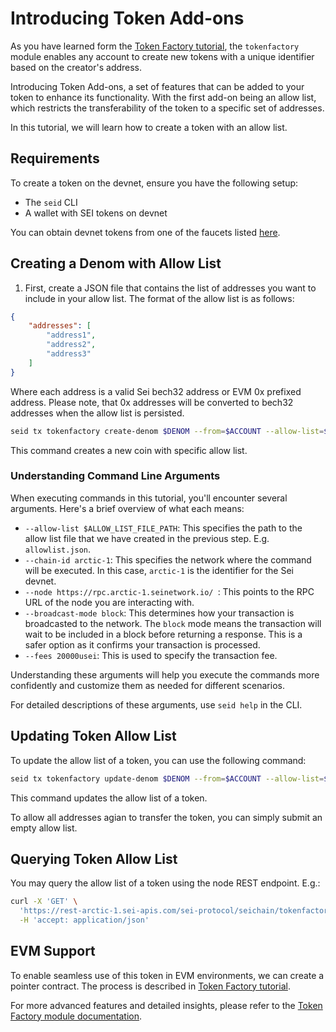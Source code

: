 
# Introducing Token Add-ons

As you have learned form the [Token Factory tutorial](tokenfactory-tutorial.mdx), the `tokenfactory` module enables any account to create new tokens with a unique identifier based on the creator's address. 

Introducing Token Add-ons, a set of features that can be added to your token to enhance its functionality.
With the first add-on being an allow list, which restricts the transferability of the token to a specific set of addresses.

In this tutorial, we will learn how to create a token with an allow list.

## Requirements

To create a token on the devnet, ensure you have the following setup:

- The `seid` CLI
- A wallet with SEI tokens on devnet

<Callout type='info'>You can obtain devnet tokens from one of the faucets listed [here](../dev-ecosystem-providers/faucets).</Callout>

## Creating a Denom with Allow List

1. First, create a JSON file that contains the list of addresses you want to include in your allow list.
The format of the allow list is as follows:

```json
{
    "addresses": [
        "address1",
        "address2",
        "address3"
    ]
}
```

Where each address is a valid Sei bech32 address or EVM 0x prefixed address. Please note, that 0x addresses will be converted to bech32 addresses when the allow list is persisted.

```bash copy
seid tx tokenfactory create-denom $DENOM --from=$ACCOUNT --allow-list=$ALLOW_LIST_FILE_PATH --chain-id=arctic-1 --node=https://rpc.arctic-1.seinetwork.io/ --broadcast-mode=block --fees=20000usei
```

This command creates a new coin with specific allow list.

### Understanding Command Line Arguments

When executing commands in this tutorial, you'll encounter several arguments. Here's a brief overview of what each means:

- `--allow-list $ALLOW_LIST_FILE_PATH`: This specifies the path to the allow list file that we have created in the previous step. E.g. `allowlist.json`.
- `--chain-id arctic-1`: This specifies the network where the command will be executed. In this case, `arctic-1` is the identifier for the Sei devnet.
- `--node https://rpc.arctic-1.seinetwork.io/ `: This points to the RPC URL of the node you are interacting with.
- `--broadcast-mode block`: This determines how your transaction is broadcasted to the network. The `block` mode means the transaction will wait to be included in a block before returning a response. This is a safer option as it confirms your transaction is processed.
- `--fees 20000usei`: This is used to specify the transaction fee.

Understanding these arguments will help you execute the commands more confidently and customize them as needed for different scenarios.

<Callout type='info'>For detailed descriptions of these arguments, use `seid help` in the CLI.</Callout>

## Updating Token Allow List

To update the allow list of a token, you can use the following command:

```bash copy
seid tx tokenfactory update-denom $DENOM --from=$ACCOUNT --allow-list=$ALLOW_LIST_FILE_PATH --chain-id=arctic-1 --node=https://rpc.arctic-1.seinetwork.io/ --broadcast-mode=block --fees=20000usei
```

This command updates the allow list of a token.

To allow all addresses agian to transfer the token, you can simply submit an empty allow list.

## Querying Token Allow List

You may query the allow list of a token using the node REST endpoint. E.g.:
```bash copy
curl -X 'GET' \
  'https://rest-arctic-1.sei-apis.com/sei-protocol/seichain/tokenfactory/denoms/allow_list?denom=factory/{ACCOUNT}/{DENOM}' \
  -H 'accept: application/json'
```


## EVM Support

To enable seamless use of this token in EVM environments, we can create a pointer contract. The process is described in [Token Factory tutorial](tokenfactory-tutorial.mdx#create-pointer-contract).

For more advanced features and detailed insights, please refer to the [Token Factory module documentation](https://github.com/sei-protocol/sei-chain/tree/main/x/tokenfactory).
